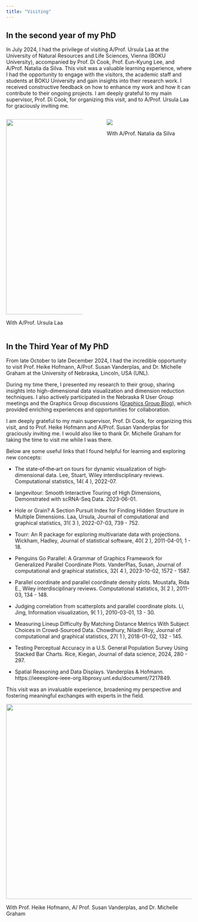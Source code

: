 ```yaml
---
title: "Visiting"
---
```


## In the second year of my PhD

In July 2024, I had the privilege of visiting A/Prof. Ursula Laa at the University of Natural Resources and Life Sciences, Vienna (BOKU University), accompanied by Prof. Di Cook, Prof. Eun-Kyung Lee, and A/Prof. Natalia da Silva. This visit was a valuable learning experience, where I had the opportunity to engage with the visitors, the academic staff and students at BOKU University and gain insights into their research work. I received constructive feedback on how to enhance my work and how it can contribute to their ongoing projects. I am deeply grateful to my main supervisor, Prof. Di Cook, for organizing this visit, and to A/Prof. Ursula Laa for graciously inviting me.    

::: {.columns}
::: {.column width="45%"}

![](figures/visiting_ursulaa1.jpg){height="530"}

With A/Prof. Ursula Laa 
:::

::: {.column width="5%"}
:::

::: {.column width="50%"}
![](figures/visiting_ursulaa2.JPG)

With A/Prof. Natalia da Silva 
:::
:::

## In the Third Year of My PhD  

From late October to late December 2024, I had the incredible opportunity to visit Prof. Heike Hofmann, A/Prof. Susan Vanderplas, and Dr. Michelle Graham at the University of Nebraska, Lincoln, USA (UNL).  

During my time there, I presented my research to their group, sharing insights into high-dimensional data visualization and dimension reduction techniques. I also actively participated in the Nebraska R User Group meetings and the Graphics Group discussions ([Graphics Group Blog](https://isu-graphicsgroup.github.io/gg-blog/)), which provided enriching experiences and opportunities for collaboration.  

I am deeply grateful to my main supervisor, Prof. Di Cook, for organizing this visit, and to Prof. Heike Hofmann and A/Prof. Susan Vanderplas for graciously inviting me. I would also like to thank Dr. Michelle Graham for taking the time to visit me while I was there.  

Below are some useful links that I found helpful for learning and exploring new concepts:  

- The state‐of‐the‐art on tours for dynamic visualization of high‐dimensional data. Lee, Stuart, Wiley interdisciplinary reviews. Computational statistics, 14( 4 ), 2022-07.

- langevitour: Smooth Interactive Touring of High Dimensions, Demonstrated with scRNA-Seq Data. 2023-06-01.

- Hole or Grain? A Section Pursuit Index for Finding Hidden Structure in Multiple Dimensions. Laa, Ursula, Journal of computational and graphical statistics, 31( 3 ), 2022-07-03, 739 - 752.

- Tourr: An R package for exploring multivariate data with projections. Wickham, Hadley, Journal of statistical software, 40( 2 ), 2011-04-01, 1 - 18.

- Penguins Go Parallel: A Grammar of Graphics Framework for Generalized Parallel Coordinate Plots. VanderPlas, Susan, Journal of computational and graphical statistics, 32( 4 ), 2023-10-02, 1572 - 1587.

- Parallel coordinate and parallel coordinate density plots. Moustafa, Rida E., Wiley interdisciplinary reviews. Computational statistics, 3( 2 ), 2011-03, 134 - 148.

- Judging correlation from scatterplots and parallel coordinate plots. Li, Jing, Information visualization, 9( 1 ), 2010-03-01, 13 - 30.

- Measuring Lineup Difficulty By Matching Distance Metrics With Subject Choices in Crowd-Sourced Data. Chowdhury, Niladri Roy, Journal of computational and graphical statistics, 27( 1 ), 2018-01-02, 132 - 145.

- Testing Perceptual Accuracy in a U.S. General Population Survey Using Stacked Bar Charts. Rice, Kiegan, Journal of data science, 2024, 280 - 297.

- Spatial Reasoning and Data Displays. Vanderplas & Hofmann. https://ieeexplore-ieee-org.libproxy.unl.edu/document/7217849.

This visit was an invaluable experience, broadening my perspective and fostering meaningful exchanges with experts in the field.

![](figures/visiting_usa.jpg){height="530"}

With Prof. Heike Hofmann, A/ Prof. Susan Vanderplas, and Dr. Michelle Graham
